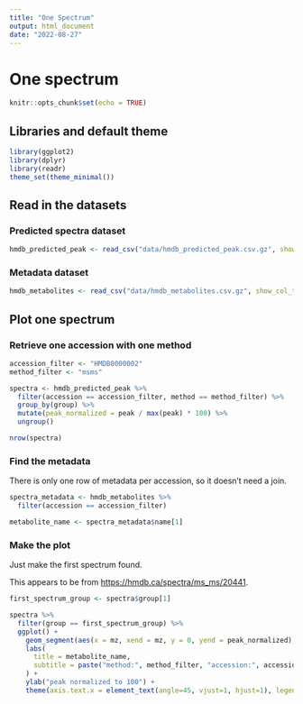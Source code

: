 ```yaml
---
title: "One Spectrum"
output: html_document
date: "2022-08-27"
---
```


# One spectrum

```r
knitr::opts_chunk$set(echo = TRUE)
```

## Libraries and default theme

```r
library(ggplot2)
library(dplyr)
library(readr)
theme_set(theme_minimal())
```

## Read in the datasets

### Predicted spectra dataset

```r
hmdb_predicted_peak <- read_csv("data/hmdb_predicted_peak.csv.gz", show_col_types = TRUE)
```

### Metadata dataset

```r
hmdb_metabolites <- read_csv("data/hmdb_metabolites.csv.gz", show_col_types = TRUE)
```

## Plot one spectrum

### Retrieve one accession with one method

```r
accession_filter <- "HMDB0000002"
method_filter <- "msms"

spectra <- hmdb_predicted_peak %>%
  filter(accession == accession_filter, method == method_filter) %>%
  group_by(group) %>%
  mutate(peak_normalized = peak / max(peak) * 100) %>%
  ungroup()

nrow(spectra)
```

### Find the metadata

There is only one row of metadata per accession, so it doesn't need a join.

```r
spectra_metadata <- hmdb_metabolites %>%
  filter(accession == accession_filter)

metabolite_name <- spectra_metadata$name[1]
```

### Make the plot

Just make the first spectrum found.

This appears to be from [https://hmdb.ca/spectra/ms_ms/20441](https://hmdb.ca/spectra/ms_ms/20441).

```r
first_spectrum_group <- spectra$group[1]

spectra %>%
  filter(group == first_spectrum_group) %>%
  ggplot() +
    geom_segment(aes(x = mz, xend = mz, y = 0, yend = peak_normalized), color = "red", size = 0.75) +
    labs(
      title = metabolite_name,
      subtitle = paste("method:", method_filter, "accession:", accession_filter)
    ) +
    ylab("peak normalized to 100") +
    theme(axis.text.x = element_text(angle=45, vjust=1, hjust=1), legend.position = "none")
```


